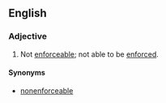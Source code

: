 ==English==

===Adjective===
{{en-adj}}

# Not [[enforceable]]; not able to be [[enforce]]d.

====Synonyms====
* [[nonenforceable]]